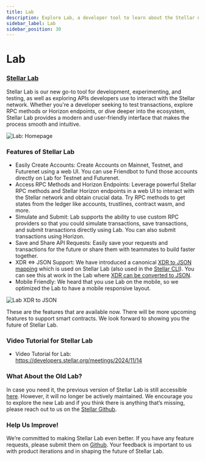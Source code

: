```yaml
---
title: Lab
description: Explore Lab, a developer tool to learn about the Stellar network
sidebar_label: Lab
sidebar_position: 30
---
```


# Lab

### [Stellar Lab](https://lab.stellar.org)

Stellar Lab is our new go-to tool for development, experimenting, and testing, as well as exploring APIs developers use to interact with the Stellar network. Whether you're a developer seeking to test transactions, explore RPC methods or Horizon endpoints, or dive deeper into the ecosystem, Stellar Lab provides a modern and user-friendly interface that makes the process smooth and intuitive.

![Lab: Homepage](/assets/lab/lab.png)

### Features of Stellar Lab

- Easily Create Accounts: Create Accounts on Mainnet, Testnet, and Futurenet using a web UI. You can use Friendbot to fund those accounts directly on Lab for Testnet and Futurenet.
- Access RPC Methods and Horizon Endpoints: Leverage powerful Stellar RPC methods and Stellar Horizon endpoints in a web UI to interact with the Stellar network and obtain crucial data. Try RPC methods to get states from the ledger like accounts, trustlines, contract wasm, and more.
- Simulate and Submit: Lab supports the ability to use custom RPC providers so that you could simulate transactions, save transactions, and submit transactions directly using Lab. You can also submit transactions using Horizon.
- Save and Share API Requests: Easily save your requests and transactions for the future or share them with teammates to build faster together.
- XDR ⇔ JSON Support: We have introduced a canonical [XDR to JSON mapping](https://www.npmjs.com/package/@stellar/stellar-xdr-json-web) which is used on Stellar Lab (also used in the [Stellar CLI](https://github.com/stellar/stellar-cli)). You can see this at work in the Lab where [XDR can be converted to JSON](https://lab.stellar.org/xdr/view).
- Mobile Friendly: We heard that you use Lab on the mobile, so we optimized the Lab to have a mobile responsive layout.

![Lab XDR to JSON](/assets/lab/xdr-json-lab.png)

These are the features that are available now. There will be more upcoming features to support smart contracts. We look forward to showing you the future of Stellar Lab.

### Video Tutorial for Stellar Lab

- Video Tutorial for Lab: https://developers.stellar.org/meetings/2024/11/14

### What About the Old Lab?

In case you need it, the previous version of Stellar Lab is still accessible [here](https://old-lab.stellar.org). However, it will no longer be actively maintained. We encourage you to explore the new Lab and if you think there is anything that’s missing, please reach out to us on the [Stellar Github](https://github.com/stellar/laboratory/issues).

### Help Us Improve!

We’re committed to making Stellar Lab even better. If you have any feature requests, please submit them on [Github](https://github.com/stellar/laboratory/issues). Your feedback is important to us with product iterations and in shaping the future of Stellar Lab.
